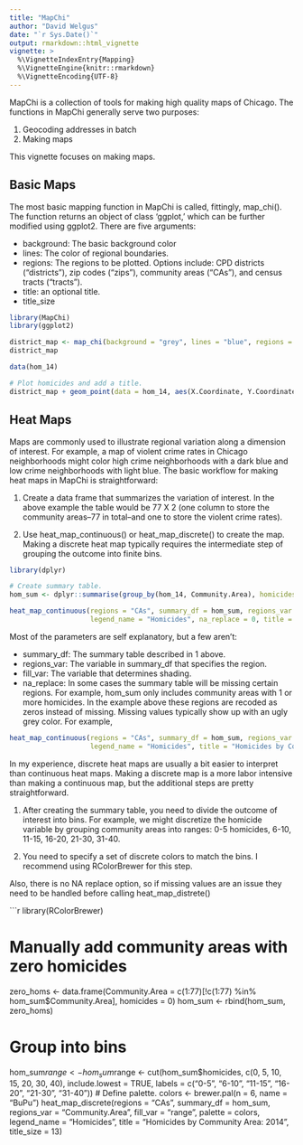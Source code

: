 ```yaml
---
title: "MapChi"
author: "David Welgus"
date: "`r Sys.Date()`"
output: rmarkdown::html_vignette
vignette: >
  %\VignetteIndexEntry{Mapping}
  %\VignetteEngine{knitr::rmarkdown}
  %\VignetteEncoding{UTF-8}
---
```


MapChi is a collection of tools for making high quality maps of Chicago. The functions in MapChi generally serve two purposes:

1. Geocoding addresses in batch 
2. Making maps

This vignette focuses on making maps. 

## Basic Maps

The most basic mapping function in MapChi is called, fittingly, map_chi(). The function returns an object of class 'ggplot,' which can be further modified using ggplot2. There are five arguments:

* background: The basic background color
* lines: The color of regional boundaries.
* regions: The regions to be plotted. Options include: CPD districts ("districts"), zip codes ("zips"), community areas ("CAs"), 
           and census tracts ("tracts"). 
* title: an optional title. 
* title_size

```r
library(MapChi)
library(ggplot2)

district_map <- map_chi(background = "grey", lines = "blue", regions = "districts", title_size = 13)
district_map

data(hom_14)

# Plot homicides and add a title. 
district_map + geom_point(data = hom_14, aes(X.Coordinate, Y.Coordinate), size = .1) + ggtitle("Homicides in Chicago: 2014")

```

## Heat Maps

Maps are commonly used to illustrate regional variation along a dimension of interest. For example, a map of violent crime rates in Chicago neighborhoods might color high crime neighborhoods with a dark blue and low crime neighborhoods with light blue. The basic workflow for making heat maps in MapChi is straightforward:

1. Create a data frame that summarizes the variation of interest. In the above example the table would be 77 X 2 (one column to store the community areas--77 in total--and one to store the violent crime rates). 

2. Use heat_map_continuous() or heat_map_discrete() to create the map. Making a discrete heat map typically requires the intermediate step of grouping the outcome into finite bins. 

```r
library(dplyr)

# Create summary table. 
hom_sum <- dplyr::summarise(group_by(hom_14, Community.Area), homicides = n())

heat_map_continuous(regions = "CAs", summary_df = hom_sum, regions_var = "Community.Area", fill_var = "homicides", 
                    legend_name = "Homicides", na_replace = 0, title = "Homicides by Community Area: 2014", title_size = 13)


```

Most of the parameters are self explanatory, but a few aren't:

* summary_df: The summary table described in 1 above. 
* regions_var: The variable in summary_df that specifies the region. 
* fill_var: The variable that determines shading.
* na_replace: In some cases the summary table will be missing certain regions. For example, hom_sum only 
includes community areas with 1 or more homicides. In the example above these regions are recoded as zeros instead of missing. Missing values typically show up with an ugly grey color. For example,  

```r
heat_map_continuous(regions = "CAs", summary_df = hom_sum, regions_var = "Community.Area", fill_var = "homicides", 
                    legend_name = "Homicides", title = "Homicides by Community Area: 2014", title_size = 13)
```

In my experience, discrete heat maps are usually a bit easier to interpret than continuous heat maps. Making a discrete map is a more labor intensive than making a continuous map, but the additional steps are pretty straightforward. 

1. After creating the summary table, you need to divide the outcome of interest into bins. For example, we might discretize the homicide variable by grouping community areas into ranges: 0-5 homicides, 6-10, 11-15, 16-20, 21-30, 31-40. 

2. You need to specify a set of discrete colors to match the bins. I recommend using RColorBrewer for this step. 

Also, there is no NA replace option, so if missing values are an issue they need to be handled before calling 
heat_map_distrete()

```r
library(RColorBrewer)

# Manually add community areas with zero homicides
zero_homs <- data.frame(Community.Area = c(1:77)[!c(1:77) %in% hom_sum$Community.Area], homicides = 0)
hom_sum   <- rbind(hom_sum, zero_homs)

# Group into bins
hom_sum$range <- hom_sum$range <- cut(hom_sum$homicides, c(0, 5, 10, 15, 20, 30, 40), include.lowest = TRUE, 
                                      labels = c("0-5", "6-10", "11-15", "16-20", "21-30", "31-40"))
# Define palette. 
colors <- brewer.pal(n = 6, name = "BuPu")
heat_map_discrete(regions = "CAs", summary_df = hom_sum, regions_var = "Community.Area", fill_var = "range", palette = colors,
                  legend_name = "Homicides", title = "Homicides by Community Area: 2014", title_size = 13)
